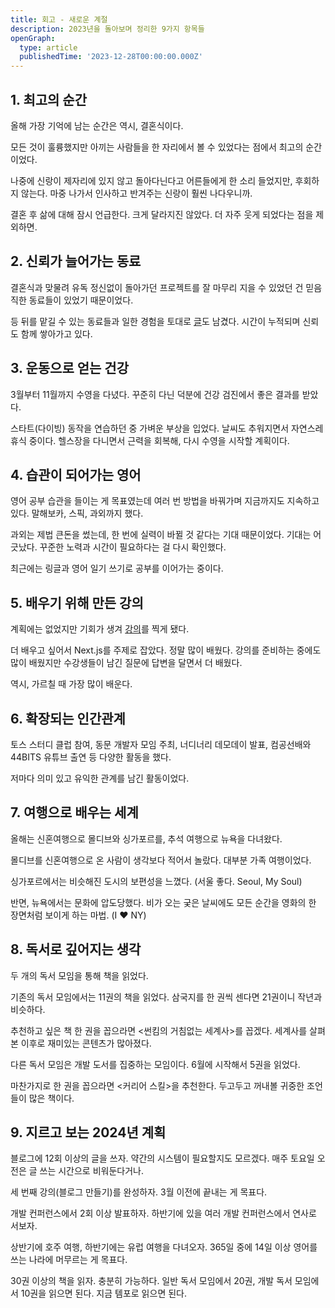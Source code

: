 ```yaml
---
title: 회고 - 새로운 계절
description: 2023년을 돌아보며 정리한 9가지 항목들
openGraph:
  type: article
  publishedTime: '2023-12-28T00:00:00.000Z'
---
```


## 1. 최고의 순간

올해 가장 기억에 남는 순간은 역시, 결혼식이다.

모든 것이 훌륭했지만 아끼는 사람들을 한 자리에서 볼 수 있었다는 점에서 최고의 순간이었다.

나중에 신랑이 제자리에 있지 않고 돌아다닌다고 어른들에게 한 소리 들었지만, 후회하지 않는다. 마중 나가서 인사하고 반겨주는 신랑이 훨씬 나다우니까.

결혼 후 삶에 대해 잠시 언급한다. 크게 달라지진 않았다. 더 자주 웃게 되었다는 점을 제외하면.

## 2. 신뢰가 늘어가는 동료

결혼식과 맞물려 유독 정신없이 돌아가던 프로젝트를 잘 마무리 지을 수 있었던 건 믿음직한 동료들이 있었기 때문이었다.

등 뒤를 맡길 수 있는 동료들과 일한 경험을 토대로 [글](/trustworthy-colleague-to-rely-on)도 남겼다. 시간이 누적되며 신뢰도 함께 쌓아가고 있다.

## 3. 운동으로 얻는 건강

3월부터 11월까지 수영을 다녔다. 꾸준히 다닌 덕분에 건강 검진에서 좋은 결과를 받았다.

스타트(다이빙) 동작을 연습하던 중 가벼운 부상을 입었다. 날씨도 추워지면서 자연스레 휴식 중이다. 헬스장을 다니면서 근력을 회복해, 다시 수영을 시작할 계획이다.

## 4. 습관이 되어가는 영어

영어 공부 습관을 들이는 게 목표였는데 여러 번 방법을 바꿔가며 지금까지도 지속하고 있다. 말해보카, 스픽, 과외까지 했다.

과외는 제법 큰돈을 썼는데, 한 번에 실력이 바뀔 것 같다는 기대 때문이었다. 기대는 어긋났다. 꾸준한 노력과 시간이 필요하다는 걸 다시 확인했다.

최근에는 링글과 영어 일기 쓰기로 공부를 이어가는 중이다.

## 5. 배우기 위해 만든 강의

계획에는 없었지만 기회가 생겨 [강의](https://inf.run/kzcU)를 찍게 됐다.

더 배우고 싶어서 Next.js를 주제로 잡았다. 정말 많이 배웠다. 강의를 준비하는 중에도 많이 배웠지만 수강생들이 남긴 질문에 답변을 달면서 더 배웠다.

역시, 가르칠 때 가장 많이 배운다.

## 6. 확장되는 인간관계

토스 스터디 클럽 참여, 동문 개발자 모임 주최, 너디너리 데모데이 발표, 컴공선배와 44BITS 유튜브 출연 등 다양한 활동을 했다.

저마다 의미 있고 유익한 관계를 남긴 활동이었다.

## 7. 여행으로 배우는 세계

올해는 신혼여행으로 몰디브와 싱가포르를, 추석 여행으로 뉴욕을 다녀왔다.

몰디브를 신혼여행으로 온 사람이 생각보다 적어서 놀랐다. 대부분 가족 여행이었다.

싱가포르에서는 비슷해진 도시의 보편성을 느꼈다. (서울 좋다. Seoul, My Soul)

반면, 뉴욕에서는 문화에 압도당했다. 비가 오는 궂은 날씨에도 모든 순간을 영화의 한 장면처럼 보이게 하는 마법. (I ❤️ NY)

## 8. 독서로 깊어지는 생각

두 개의 독서 모임을 통해 책을 읽었다.

기존의 독서 모임에서는 11권의 책을 읽었다. 삼국지를 한 권씩 센다면 21권이니 작년과 비슷하다.

추천하고 싶은 책 한 권을 꼽으라면 \<썬킴의 거침없는 세계사\>를 꼽겠다. 세계사를 살펴본 이후로 재미있는 콘텐츠가 많아졌다.

다른 독서 모임은 개발 도서를 집중하는 모임이다. 6월에 시작해서 5권을 읽었다.

마찬가지로 한 권을 꼽으라면 \<커리어 스킬\>을 추천한다. 두고두고 꺼내볼 귀중한 조언들이 많은 책이다.

## 9. 지르고 보는 2024년 계획

블로그에 12회 이상의 글을 쓰자. 약간의 시스템이 필요할지도 모르겠다. 매주 토요일 오전은 글 쓰는 시간으로 비워둔다거나.

세 번째 강의(블로그 만들기)를 완성하자. 3월 이전에 끝내는 게 목표다.

개발 컨퍼런스에서 2회 이상 발표하자. 하반기에 있을 여러 개발 컨퍼런스에서 연사로 서보자.

상반기에 호주 여행, 하반기에는 유럽 여행을 다녀오자. 365일 중에 14일 이상 영어를 쓰는 나라에 머무르는 게 목표다.

30권 이상의 책을 읽자. 충분히 가능하다. 일반 독서 모임에서 20권, 개발 독서 모임에서 10권을 읽으면 된다. 지금 템포로 읽으면 된다.
